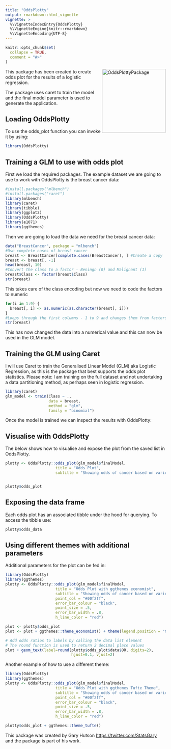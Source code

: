 ---
title: "OddsPlotty"
output: rmarkdown::html_vignette
vignette: >
  %\VignetteIndexEntry{OddsPlotty}
  %\VignetteEngine{knitr::rmarkdown}
  %\VignetteEncoding{UTF-8}
---

```{r, include = FALSE}
knitr::opts_chunk$set(
  collapse = TRUE,
  comment = "#>"
)
```

<img src="OddsPlotty.png"
     alt="OddsPlottyPackage"
     align="right"
     width = 200 height = 200 />

This package has been created to create odds plot for the results of a logistic regression. 

The package uses caret to train the model and the final model parameter is used to generate the application.


## Loading OddsPlotty

To use the odds_plot function you can invoke it by using:

```{r inv_odds_plot}
library(OddsPlotty)

```

## Training a GLM to use with odds plot

First we load the required packages. The example dataset we are going to use to work with OddsPlotty is the breast cancer data:

```{r load_pack}
#install.packages("mlbench")
#install.packages("caret")
library(mlbench)
library(caret)
library(tibble)
library(ggplot2)
library(OddsPlotty)
library(e1071)
library(ggthemes)

```
Then we are going to load the data we need for the breast cancer data:

```{r data}
data("BreastCancer", package = "mlbench")
#Use complete cases of breast cancer
breast <- BreastCancer[complete.cases(BreastCancer), ] #Create a copy
breast <- breast[, -1]
head(breast, 10)
#Convert the class to a factor - Beningn (0) and Malignant (1)
breast$Class <- factor(breast$Class)
str(breast)

```

This takes care of the class encoding but now we need to code the factors to numeric

```{r data_loop}
for(i in 1:9) {
  breast[, i] <- as.numeric(as.character(breast[, i]))
}
#Loops through the first columns - 1 to 9 and changes them from factors to a numerical representation
str(breast)

```

This has now changed the data into a numerical value and this can now be used in the GLM model. 

## Training the GLM using Caret

I will use Caret to train the Generalised Linear Model (GLM) aka Logistic Regression, as this is the package that best supports the odds plot statistics. Please note: I am training on the full dataset and not undertaking a data partitioning method, as perhaps seen in logistic regression.

```{r train_glm}
library(caret)
glm_model <- train(Class ~ .,
                   data = breast,
                   method = "glm",
                   family = "binomial")

```
Once the model is trained we can inspect the results with OddsPlotty:

## Visualise with OddsPlotty

The below shows how to visualise and expose the plot from the saved list in OddsPlotty. 

```{r odds_plot, echo = FALSE}
plotty <- OddsPlotty::odds_plot(glm_model$finalModel,
                      title = "Odds Plot",
                      subtitle = "Showing odds of cancer based on various factors")


plotty$odds_plot
```



## Exposing the data frame

Each odds plot has an associated tibble under the hood for querying. To access the tibble use:

```{r oddstibble, echo = FALSE}
plotty$odds_data
```

## Using different themes with additional parameters

Additional parameters for the plot can be fed in:

```{r odds_plot_two, echo = FALSE}
library(OddsPlotty)
library(ggthemes)
plotty <- OddsPlotty::odds_plot(glm_model$finalModel, 
                      title = "Odds Plot with ggthemes economist",
                      subtitle = "Showing odds of cancer based on various factors",
                      point_col = "#00f2ff",
                      error_bar_colour = "black",
                      point_size = .5,
                      error_bar_width = .8,
                      h_line_color = "red") 

plot <- plotty$odds_plot 
plot <- plot + ggthemes::theme_economist() + theme(legend.position = "NULL")

# Add odds ratios to labels by calling the data list element
# The round function is used to return 2 decimal place values
plot + geom_text(label=round(plotty$odds_plot$data$OR, digits=2), 
                             hjust=0.1, vjust=2)

```

Another example of how to use a different theme:

```{r themes}
library(OddsPlotty)
library(ggthemes)
plotty <- OddsPlotty::odds_plot(glm_model$finalModel, 
                      title = "Odds Plot with ggthemes Tufte Theme",
                      subtitle = "Showing odds of cancer based on various factors",
                      point_col = "#00f2ff",
                      error_bar_colour = "black",
                      point_size = .5,
                      error_bar_width = .8,
                      h_line_color = "red")

plotty$odds_plot + ggthemes::theme_tufte()

```

This package was created by Gary Hutson <https://twitter.com/StatsGary> and the package is part of his work. 


